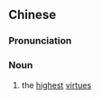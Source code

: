 ==Chinese==
{{zh-forms}}

===Pronunciation===
{{zh-pron
|m=shàngdé
|c=soeng6 dak1
|cat=n
}}

===Noun===
{{zh-noun}}

# the [[highest]] [[virtue]]s